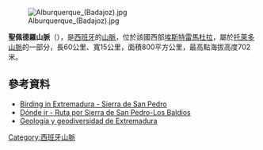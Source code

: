 [[Image:Alburquerque_(Badajoz).jpg|right]]

{{Ccoord|39|18|N|6|35|W|display=title}}

'''聖佩德羅山脈'''（{{lang-es|Sierra de San Pedro}}），是[[西班牙|西班牙]]的[[山脈|山脈]]，位於該國西部[[埃斯特雷馬杜拉|埃斯特雷馬杜拉]]，屬於[[托萊多山脈|托萊多山脈]]的一部分，長60公里、寬15公里，面積800平方公里，最高點海拔高度702米。

==參考資料==
* [https://web.archive.org/web/20101105152601/http://www.birdinginextremadura.com/birdex/live/rutas-recomendadas/sierra-san-pedro.html Birding in Extremadura - Sierra de San Pedro]
* [https://web.archive.org/web/20100401174729/http://www.turismoextremadura.com/PINTUREX/live/CE/Extremadura/territorio-4/territorio-1/menuIzqda/rutaspor/ecoturistica/ecozecped.html Dónde ir - Ruta por Sierra de San Pedro-Los Baldíos]
*[https://web.archive.org/web/20091219051047/http://aym.juntaex.es/NR/rdonlyres/8C533D49-3E61-4C72-AB28-365C869C9264/0/201geoex.pdf Geología y geodiversidad de Extremadura]

{{Spain-geo-stub}}
[[Category:西班牙山脈|Category:西班牙山脈]]